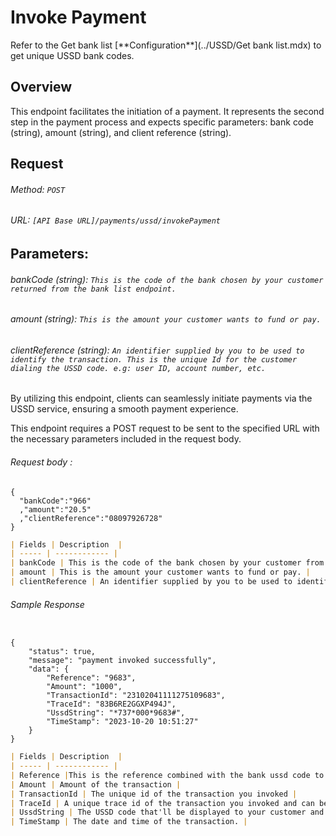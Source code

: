 # Invoke Payment

<Note title="INFO">
Refer to the Get bank list [**Configuration**](../USSD/Get bank list.mdx) to get unique USSD bank codes.
</Note>


## Overview

This endpoint facilitates the initiation of a payment. It represents the second step in the payment process and expects specific parameters: bank code (string), amount (string), and client reference (string).

## Request
###### Method: ```POST```
###### URL:  ```[API Base URL]/payments/ussd/invokePayment```

## Parameters:

###### bankCode (string): ```This is the code of the bank chosen by your customer returned from the bank list endpoint.```
###### amount (string): ```This is the amount your customer wants to fund or pay.```
###### clientReference (string): ```An identifier supplied by you to be used to identify the transaction. This is the unique Id for the customer                                       dialing the USSD code. e.g: user ID, account number, etc.```


<Note title="INFO">
By utilizing this endpoint, clients can seamlessly initiate payments via the USSD service, ensuring a smooth payment experience.
</Note>

This endpoint requires a POST request to be sent to the specified URL with the necessary parameters included in the request body.

###### Request body :

```
{
  "bankCode":"966"
  ,"amount":"20.5"
  ,"clientReference":"08097926728"
}

```

```markdown
| Fields | Description  |
| ----- | ------------ |
| bankCode | This is the code of the bank chosen by your customer from the bank list endpoint. |
| amount | This is the amount your customer wants to fund or pay. |
| clientReference | An identifier supplied by you to be used to identify the transaction. This is the unique Id for the customer dialing the USSD code. e.g: user ID, account number, etc. |
```

<CodeGroup>

###### Sample Response
```

{
    "status": true,
    "message": "payment invoked successfully",
    "data": {
        "Reference": "9683",
        "Amount": "1000",
        "TransactionId": "23102041111275109683",
        "TraceId": "83B6RE2GGXP494J",
        "UssdString": "*737*000*9683#",
        "TimeStamp": "2023-10-20 10:51:27"
    }
}

```
</CodeGroup>


```markdown
| Fields | Description  |
| ----- | ------------ |
| Reference |This is the reference combined with the bank ussd code to complete the ussd string and is usually valid for 5mins. e.g "*737*000*9683 |
| Amount | Amount of the transaction |
| TransactionId | The unique id of the transaction you invoked |
| TraceId | A unique trace id of the transaction you invoked and can be used to investigate transaction. |
| UssdString | The USSD code that'll be displayed to your customer and dialed to make payment/fund account. |
| TimeStamp | The date and time of the transaction. |
```



